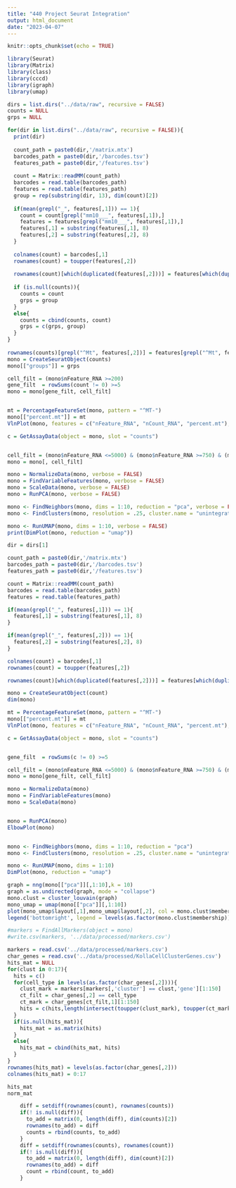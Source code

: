 ```yaml
---
title: "440 Project Seurat Integration"
output: html_document
date: "2023-04-07"
---
```


```r
knitr::opts_chunk$set(echo = TRUE)
```

```R
library(Seurat)
library(Matrix)
library(class)
library(cccd)
library(igraph)
library(umap)

dirs = list.dirs("../data/raw", recursive = FALSE)
counts = NULL
grps = NULL

for(dir in list.dirs("../data/raw", recursive = FALSE)){
  print(dir)
  
  count_path = paste0(dir,'/matrix.mtx')
  barcodes_path = paste0(dir,'/barcodes.tsv')
  features_path = paste0(dir,'/features.tsv')
  
  count = Matrix::readMM(count_path)
  barcodes = read.table(barcodes_path)
  features = read.table(features_path)
  group = rep(substring(dir, 13), dim(count)[2])
  
  if(mean(grepl("_", features[,1])) == 1){
    count = count[grepl("mm10___", features[,1]),]
    features = features[grepl("mm10___", features[,1]),]
    features[,1] = substring(features[,1], 8)
    features[,2] = substring(features[,2], 8)
  }
  
  colnames(count) = barcodes[,1]
  rownames(count) = toupper(features[,2])
  
  rownames(count)[which(duplicated(features[,2]))] = features[which(duplicated(features[,2])),1]
  
  if (is.null(counts)){
    counts = count
    grps = group
  }
  else{
    counts = cbind(counts, count)
    grps = c(grps, group)
  }
}
  
rownames(counts)[grepl("^Mt", features[,2])] = features[grepl("^Mt", features[,2]),2]
mono = CreateSeuratObject(counts)
mono[["groups"]] = grps

cell_filt = (mono$nFeature_RNA >=200)
gene_filt  = rowSums(count != 0) >=5
mono = mono[gene_filt, cell_filt]  


mt = PercentageFeatureSet(mono, pattern = "^MT-")
mono[["percent.mt"]] = mt
VlnPlot(mono, features = c("nFeature_RNA", "nCount_RNA", "percent.mt"), ncol = 3)

c = GetAssayData(object = mono, slot = "counts")


cell_filt = (mono$nFeature_RNA <=5000) & (mono$nFeature_RNA >=750) & (mono$percent.mt <= 30)
mono = mono[, cell_filt]  

mono = NormalizeData(mono, verbose = FALSE)
mono = FindVariableFeatures(mono, verbose = FALSE)
mono = ScaleData(mono, verbose = FALSE)
mono = RunPCA(mono, verbose = FALSE)

mono <- FindNeighbors(mono, dims = 1:10, reduction = "pca", verbose = FALSE)
mono <- FindClusters(mono, resolution = .25, cluster.name = "unintegrated_clusters", verbose = FALSE)

mono <- RunUMAP(mono, dims = 1:10, verbose = FALSE)
print(DimPlot(mono, reduction = "umap"))

```


```R
dir = dirs[1]

count_path = paste0(dir,'/matrix.mtx')
barcodes_path = paste0(dir,'/barcodes.tsv')
features_path = paste0(dir,'/features.tsv')

count = Matrix::readMM(count_path)
barcodes = read.table(barcodes_path)
features = read.table(features_path)

if(mean(grepl("_", features[,1])) == 1){
  features[,1] = substring(features[,1], 8)
}

if(mean(grepl("_", features[,2])) == 1){
  features[,2] = substring(features[,2], 8)
}

colnames(count) = barcodes[,1]
rownames(count) = toupper(features[,2])

rownames(count)[which(duplicated(features[,2]))] = features[which(duplicated(features[,2])),1]

mono = CreateSeuratObject(count)
dim(mono)
```

```R
mt = PercentageFeatureSet(mono, pattern = "^MT-")
mono[["percent.mt"]] = mt
VlnPlot(mono, features = c("nFeature_RNA", "nCount_RNA", "percent.mt"), ncol = 3)

c = GetAssayData(object = mono, slot = "counts")


gene_filt  = rowSums(c != 0) >=5

cell_filt = (mono$nFeature_RNA <=5000) & (mono$nFeature_RNA >=750) & (mono$percent.mt <= 30)
mono = mono[gene_filt, cell_filt]
```

```R
mono = NormalizeData(mono)
mono = FindVariableFeatures(mono)
mono = ScaleData(mono)


mono = RunPCA(mono)
ElbowPlot(mono)


mono <- FindNeighbors(mono, dims = 1:10, reduction = "pca")
mono <- FindClusters(mono, resolution = .25, cluster.name = "unintegrated_clusters")
```

```R
mono <- RunUMAP(mono, dims = 1:10)
DimPlot(mono, reduction = "umap")


```

```R
graph = nng(mono[["pca"]][,1:10],k = 10)
graph = as.undirected(graph, mode = "collapse")
mono.clust = cluster_louvain(graph)
mono_umap = umap(mono[["pca"]][,1:10])
plot(mono_umap$layout[,1],mono_umap$layout[,2], col = mono.clust$membership)
legend('bottomright', legend = levels(as.factor(mono.clust$membership)), col = levels(as.factor(mono.clust$membership)), pch = 1)
```

```R
#markers = FindAllMarkers(object = mono)
#write.csv(markers, '../data/processed/markers.csv')

markers = read.csv('../data/processed/markers.csv')
char_genes = read.csv('../data/processed/KollaCellClusterGenes.csv')
hits_mat = NULL
for(clust in 0:17){
  hits = c()
  for(cell_type in levels(as.factor(char_genes[,2]))){
    clust_mark = markers[markers[,'cluster'] == clust,'gene'][1:150]
    ct_filt = char_genes[,2] == cell_type
    ct_mark = char_genes[ct_filt,1][1:150]
    hits = c(hits,length(intersect(toupper(clust_mark), toupper(ct_mark))))
  }
  if(is.null(hits_mat)){
    hits_mat = as.matrix(hits)
  }
  else{
    hits_mat = cbind(hits_mat, hits)
  }
}
rownames(hits_mat) = levels(as.factor(char_genes[,2]))
colnames(hits_mat) = 0:17

hits_mat
norm_mat
```

```R
    diff = setdiff(rownames(count), rownames(counts))
    if(! is.null(diff)){
      to_add = matrix(0, length(diff), dim(counts)[2])
      rownames(to_add) = diff
      counts = rbind(counts, to_add)
    }
    diff = setdiff(rownames(counts), rownames(count))
    if(! is.null(diff)){
      to_add = matrix(0, length(diff), dim(count)[2])
      rownames(to_add) = diff
      count = rbind(count, to_add)
    }
```